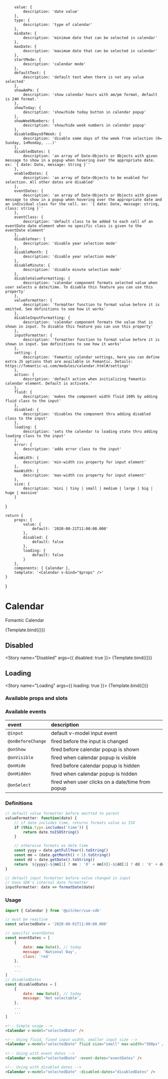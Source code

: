 

<!-- Story args -->
<!-- https://storybook.js.org/docs/react/writing-stories/args -->

<!-- https://storybook.js.org/docs/react/api/argtypes -->
        value: {
            description: 'date value'
        },
        type: {
            description: 'type of calendar'
        },
        minDate: {
            description: 'minimum date that can be selected in calendar'
        },
        maxDate: {
            description: 'maximum date that can be selected in calendar'
        },
        startMode: {
            description: 'calendar mode'
        },
        defaultText: {
            description: 'default text when there is not any value selected'
        },
        showAmPm: {
            description: 'show calendar hours with am/pm format, default is 24H format.'
        },
        showToday: {
            description: 'show/hide today button in calendar popup'
        },
        showWeekNumbers: {
            description: 'show/hide week numbers in calendar popup'
        },
        disabledDaysOfWeek: {
            description: 'disable some days of the week from selection (0= Sunday, 1=Monday, ...)'
        },
        disabledDates: {
            description: 'an array of Date-Objects or Objects with given message to show in a popup when hovering over the appropriate date. ex: `{ date: Date, message: String }`'
        },
        enabledDates: {
            description: 'an array of Date-Objects to be enabled for selection. All other dates are disabled'
        },
        eventDates: {
            description: 'an array of Date-Objects or Objects with given message to show in a popup when hovering over the appropriate date and an individual class for the cell. ex: `{ date: Date, message: string, class: string }`'
        },
        eventClass: {
            description: 'default class to be added to each cell of an eventDate date element when no specific class is given to the eventDate element'
        },
        disableYear: {
            description: 'disable year selection mode'
        },
        disableMonth: {
            description: 'disable year selection mode'
        },
        disableMinute: {
            description: 'disable minute selection mode'
        },
        disableValueFormatting: {
            description: 'calendar component formats selected value when user selects a date/time. To disable this feature you can use this property'
        },
        valueFormatter: {
            description: 'formatter function to format value before it is emitted. See definitions to see how it works'
        },
        disableInputFormatting: {
            description: 'calendar component formats the value that is shown in input. To disable this feature you can use this property'
        },
        inputFormatter: {
            description: 'formatter function to format value before it is shown in input. See definitions to see how it works'
        },
        setting: {
            description: 'Fomantic calendar settings, here you can define extra JS options that are available in Fomantic. Details: https://fomantic-ui.com/modules/calendar.html#/settings'
        },
        action: {
            description: 'default action when initializing fomantic calendar element. Default is activate.'
        },
        fluid: {
            description: 'makes the component width fluid 100% by adding fluid class to the input'
        },
        disabled: {
            description: 'disables the component thru adding disabled class to the input'
        },
        loading: {
            description: 'sets the calendar to loading state thru adding loading class to the input'
        },
        error: {
            description: 'adds error class to the input'
        },
        minWidth: {
            description: 'min-width css property for input element'
        },
        maxWidth: {
            description: 'max-width css property for input element'
        },
        size: {
            description: 'mini | tiny | small | medium | large | big | huge | massive'
        }
}

<!-- Named exports of stories here -->
    return {
        props: {
            value: {
                default: '2020-08-21T11:00:00.000'
            },
            disabled: {
                default: false
            },
            loading: {
                default: false
            }
        },
        components: { Calendar },
        template: '<Calendar v-bind="$props" />'
    }
} 

<!-- Define story settings here -->
<Meta 
    title="Components/Calendar"
    component={Calendar}
    argTypes={argTypes}
    args={args}
/>

# Calendar
Fomantic Calendar

<Story name="Default">
    {Template.bind({})}
</Story>

## Disabled
<Story name="Disabled" args={{ disabled: true }}>
    {Template.bind({})}
</Story>

## Loading
<Story name="Loading" args={{ loading: true }}>
    {Template.bind({})}
</Story>

### Available props and slots
<!-- https://storybook.js.org/docs/react/writing-docs/doc-blocks#customizing -->
<ArgsTable story="Default" />

### Available events
| event | description |
| :--- | :--- |
| `@input` | default v-model input event
| `@onBeforeChange` | fired before the input is changed
| `@onShow` | fired before calendar popup is shown
| `@onVisible` | fired when calendar popup is visible
| `@onHide` | fired before calendar popup is hidden
| `@onHidden` | fired when calendar popup is hidden
| `@onSelect` | fired when user clicks on a date/time from popup

### Definitions
```javascript
// default value formatter before emitted to parent
valueFormatter: function(date) {
    // if date includes time, returns formats value as ISO
    if (this.type.includes('time')) {
        return date.toISOString()
    }

    // otherwise formats as date time
    const yyyy = date.getFullYear().toString()
    const mm = (date.getMonth() + 1).toString()
    const dd = date.getDate().toString()
    return `${yyyy}-${mm[1] ? mm : '0' + mm[0]}-${dd[1] ? dd : '0' + dd[0]}`
}

// default input formatter before value changed in input
// Uses SDK's internal date formatter
inputFormatter: date => formatDate(date)
```

### Usage
```javascript
import { Calendar } from '@pitcher/vue-sdk'

// must be reactive
const selectedDate = '2020-08-01T11:00:00.000'

// specific eventDates
const eventDates = [
    {
        date: new Date(), // today
        message: 'National Day',
        class: 'red'
    },
    ...
    ...
]
// disabledDates
const disabledDates = [
    {
        date: new Date(), // today
        message: 'Not selectable',
    },
    ...
    ...
]
```

```html
<!-- Simple usage -->
<Calendar v-model="selectedDate" />

<!-- Using fluid, fixed input width, smaller input size -->
<Calendar v-model="selectedDate" fluid size="small" max-width="300px" />
 
<!-- Using with event dates -->
<Calendar v-model="selectedDate" :event-dates="eventDates" />

<!-- Using with disabled dates -->
<Calendar v-model="selectedDate" :disabled-dates="disabledDates" />
```
